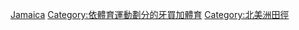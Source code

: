 [[Category:各國田徑|Jamaica]]
[[Category:依體育運動劃分的牙買加體育‎|Category:依體育運動劃分的牙買加體育‎]]
[[Category:北美洲田徑|Category:北美洲田徑]]